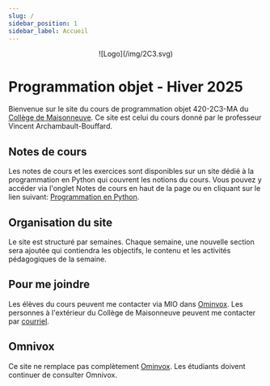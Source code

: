```yaml
---
slug: /
sidebar_position: 1
sidebar_label: Accueil
---
```

<center>
  ![Logo](/img/2C3.svg)
</center>

# Programmation objet - Hiver 2025


Bienvenue sur le site du cours de programmation objet 420-2C3-MA du [Collège de
Maisonneuve](https://www.cmaisonneuve.qc.ca/). Ce site est celui du cours donné
par le professeur Vincent Archambault-Bouffard.


## Notes de cours

Les notes de cours et les exercices sont disponibles sur un site dédié à la
programmation en Python qui couvrent les notions du cours. Vous pouvez y
 accéder via l'onglet Notes de cours en haut de la page ou en cliquant sur le
lien suivant: [Programmation en
Python](https://archambaultv-prof.github.io/programmation-python/).

## Organisation du site

Le site est structuré par semaines. Chaque semaine, une nouvelle section sera
ajoutée qui contiendra les objectifs, le contenu et les activités pédagogiques
de la semaine.

## Pour me joindre

Les élèves du cours peuvent me contacter via MIO dans
[Ominvox](https://cmaisonneuve.omnivox.ca/). Les personnes à l'extérieur du
Collège de Maisonneuve peuvent me contacter par
[courriel](mailto:varchambaultbouffard@cmaisonneuve.qc.ca).

## Omnivox

Ce site ne remplace pas complètement [Ominvox](https://cmaisonneuve.omnivox.ca/). Les étudiants doivent continuer
de consulter Omnivox.